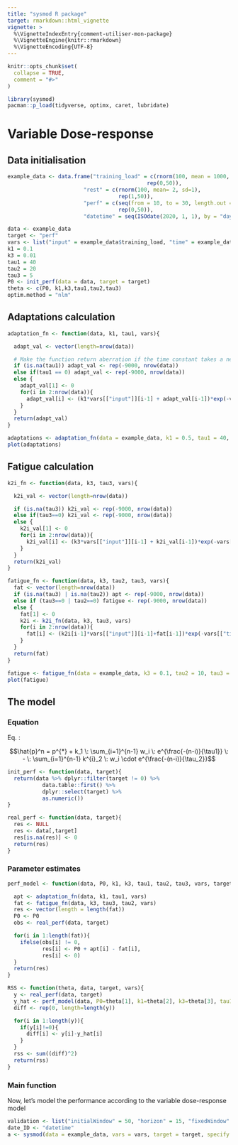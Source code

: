 ```yaml
---
title: "sysmod R package"
target: rmarkdown::html_vignette
vignette: >
  %\VignetteIndexEntry{comment-utiliser-mon-package}
  %\VignetteEngine{knitr::rmarkdown}
  %\VignetteEncoding{UTF-8}
---
```


```r
knitr::opts_chunk$set(
  collapse = TRUE,
  comment = "#>"
)
```

```r
library(sysmod)
pacman::p_load(tidyverse, optimx, caret, lubridate)
```

# Variable Dose-response

## Data initialisation
```r
example_data <- data.frame("training_load" = c(rnorm(100, mean = 1000, sd = 150),
                                            rep(0,50)),
                        "rest" = c(rnorm(100, mean= 2, sd=1),
                                   rep(1,50)),
                        "perf" = c(seq(from = 10, to = 30, length.out = 100),
                                   rep(0,50)),
                        "datetime" = seq(ISOdate(2020, 1, 1), by = "day", length.out = 150))

data <- example_data
target <- "perf"
vars <- list("input" = example_data$training_load, "time" = example_data$rest)
k1 = 0.1
k3 = 0.01
tau1 = 40
tau2 = 20
tau3 = 5
P0 <- init_perf(data = data, target = target)
theta <- c(P0, k1,k3,tau1,tau2,tau3)
optim.method = "nlm"
```


## Adaptations calculation
```r
adaptation_fn <- function(data, k1, tau1, vars){

  adapt_val <- vector(length=nrow(data))

  # Make the function return aberration if the time constant takes a negative or 0 value
  if (is.na(tau1)) adapt_val <- rep(-9000, nrow(data))
  else if(tau1 == 0) adapt_val <- rep(-9000, nrow(data))
  else {
    adapt_val[1] <- 0
    for(i in 2:nrow(data)){
      adapt_val[i] <- (k1*vars[["input"]][i-1] + adapt_val[i-1])*exp(-vars[["time"]][i]/(tau1))
    }
  }
  return(adapt_val)
}

adaptations <- adaptation_fn(data = example_data, k1 = 0.5, tau1 = 40, vars = list("input" = example_data$training_load, "time" = example_data$rest))
plot(adaptations)
```

## Fatigue calculation
```r
k2i_fn <- function(data, k3, tau3, vars){

  k2i_val <- vector(length=nrow(data))

  if (is.na(tau3)) k2i_val <- rep(-9000, nrow(data))
  else if(tau3==0) k2i_val <- rep(-9000, nrow(data))
  else {
    k2i_val[1] <- 0
    for(i in 2:nrow(data)){
      k2i_val[i] <- (k3*vars[["input"]][i-1] + k2i_val[i-1])*exp(-vars[["time"]][i]/(tau3))
    }
  }
  return(k2i_val)
}
```


```r
fatigue_fn <- function(data, k3, tau2, tau3, vars){
  fat <- vector(length=nrow(data))
  if (is.na(tau3) | is.na(tau2)) apt <- rep(-9000, nrow(data))
  else if (tau3==0 | tau2==0) fatigue <- rep(-9000, nrow(data))
  else {
    fat[1] <- 0
    k2i <- k2i_fn(data, k3, tau3, vars)
    for(i in 2:nrow(data)){
      fat[i] <- (k2i[i-1]*vars[["input"]][i-1]+fat[i-1])*exp(-vars[["time"]][i]/(tau2))
    }
  }
  return(fat)
}

fatigue <- fatigue_fn(data = example_data, k3 = 0.1, tau2 = 10, tau3 = 5, vars = list("input" = example_data$training_load, "time" = example_data$rest))
plot(fatigue)
```


## The model

### Equation

Eq. : 

$$\hat{p}^n = p^{*} + k_1 \: \sum_{i=1}^{n-1} w_i \: e^{\frac{-(n-i)}{\tau1}} \: - \: \sum_{i=1}^{n-1} k^{i}_2 \: w_i \cdot e^{\frac{-(n-i)}{\tau_2}}$$ 
```r
init_perf <- function(data, target){
  return(data %>% dplyr::filter(target != 0) %>%
           data.table::first() %>%
           dplyr::select(target) %>%
           as.numeric())
}
```

```r
real_perf <- function(data, target){
  res <- NULL
  res <- data[,target]
  res[is.na(res)] <- 0
  return(res)
}
```

### Parameter estimates
```r
perf_model <- function(data, P0, k1, k3, tau1, tau2, tau3, vars, target){

  apt <- adaptation_fn(data, k1, tau1, vars)
  fat <- fatigue_fn(data, k3, tau3, tau2, vars)
  res <- vector(length = length(fat))
  P0 <- P0
  obs <- real_perf(data, target)

  for(i in 1:length(fat)){
    ifelse(obs[i] != 0,
           res[i] <- P0 + apt[i] - fat[i],
           res[i] <- 0)
  }
  return(res)
}
```

```r
RSS <- function(theta, data, target, vars){
  y <- real_perf(data, target)
  y_hat <- perf_model(data, P0=theta[1], k1=theta[2], k3=theta[3], tau1=theta[4], tau2=theta[5], tau3=theta[6], vars, target)
  diff <- rep(0, length=length(y))

  for(i in 1:length(y)){
    if(y[i]!=0){
      diff[i] <- y[i]-y_hat[i]
    }
  }
  rss <- sum((diff)^2)
  return(rss)
}
```

### Main function

Now, let's model the performance according to the variable dose-response model

```r
validation <- list("initialWindow" = 50, "horizon" = 15, "fixedWindow" = FALSE)
date_ID <- "datetime"
a <- sysmod(data = example_data, vars = vars, target = target, specify = NULL, validation = validation, optim.method = "nlm", date_ID = date_ID)
```



